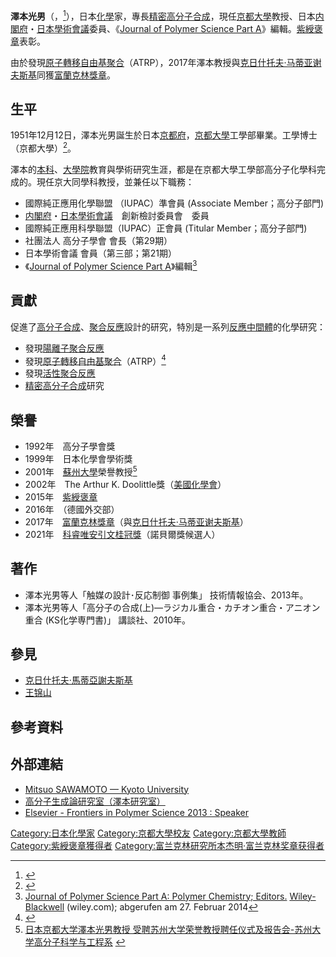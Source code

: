 {{Infobox scientist
| name              = 澤本光男<br><small>澤本 光男（さわもと みつお）</small>
| image             = Replace this image male.svg <!-- only free-content images are allowed for depicting living people - see [[WP:NONFREE|WP:NONFREE]] -->
| image_size        = 
| alt               = 
| caption           = 
| birth_date        = {{Birth date and age|1951|12|12|mf=y}}
| birth_place       = [[日本|日本]][[京都府|京都府]]
| death_date        = 
| death_place       = 
| residence         = 日本[[京都府|京都府]]
| citizenship       = 
| nationality       = {{JPN}}
| fields            = [[化學|化學]]
| workplaces        = [[京都大學|京都大學]]
| alma_mater        = 京都大學
| doctoral_advisor  = [[東村敏延|東村敏延]]（Toshinobu Higashimura）
| academic_advisors = 
| doctoral_students = 
| notable_students  = 
| known_for         = [[陽離子聚合反應|陽離子聚合反應]]<br>[[原子轉移自由基聚合|原子轉移自由基聚合]]（ATRP）<br>[[活性聚合反應|活性聚合反應]]<br>[[高分子化学|精密高分子合成]]
| author_abbrev_bot = 
| author_abbrev_zoo = 
| influences        = 
| influenced        = 
| awards            =  高分子學會獎 (1992)<br>日本化學會學術獎 (1999)<br>The Arthur K. Doolittle獎 (2002)<br>[[紫綬褒章|紫綬褒章]] (2015)<br>{{link-en|洪堡獎|Humboldt Prize}} (2016)<br>[[富蘭克林獎章|富蘭克林獎章]] (2017)<br>[[科睿唯安引文桂冠獎|科睿唯安引文桂冠獎]] (2021)
| signature_alt     = 
| footnotes         = 
| spouse            = 
}}
{{Japanese|japanese=澤本 光男|kana=さわもと みつお|romaji=Sawamoto Mitsuo}}

'''澤本光男'''（{{jpn|j=澤本 光男|hg=さわもと みつお|rm=Sawamoto Mitsuo|f=}}，{{bd|1951年|12月12日}}<ref>{{Cite web |url=http://kyouindb.iimc.kyoto-u.ac.jp/e/cH3uS |title=Activity Database on Education and Research, Kyoto University |access-date=2014-07-02 |archive-date=2016-03-04 |archive-url=https://web.archive.org/web/20160304084145/http://kyouindb.iimc.kyoto-u.ac.jp/e/cH3uS |dead-url=no }}</ref>），日本[[化學|化學]]家，專長[[高分子化学|精密高分子合成]]，現任[[京都大學|京都大學]]教授、日本[[内閣府|内閣府]]・[[日本學術會議|日本學術會議]]委員、《[[:en:Journal_of_Polymer_Science_Part_A|Journal of Polymer Science Part A]]》編輯。[[紫綬褒章|紫綬褒章]]表彰。

由於發現[[原子轉移自由基聚合|原子轉移自由基聚合]]（ATRP），2017年澤本教授與[[克日什托夫·马蒂亚谢夫斯基|克日什托夫·马蒂亚谢夫斯基]]同獲[[富蘭克林獎章|富蘭克林獎章]]。

== 生平 ==
1951年12月12日，澤本光男誕生於日本[[京都府|京都府]]，[[京都大學|京都大學]]工學部畢業。工學博士（京都大學）<ref>{{Cite web |url=http://emuch.net/html/200910/1576428.html |title=【交流】王锦山对发现活性自由基聚合的描述 - 高分子 - 小木虫 - 学术 科研 第一站 |access-date=2014-07-02 |archive-url=https://web.archive.org/web/20140714213045/http://emuch.net/html/200910/1576428.html |archive-date=2014-07-14 |dead-url=yes }}</ref>。

澤本的[[本科|本科]]、[[大學院|大學院]]教育與學術研究生涯，都是在京都大學工學部高分子化學科完成的。現任京大同學科教授，並兼任以下職務：
* 國際純正應用化學聯盟 （IUPAC）準會員 (Associate Member；高分子部門)
* [[内閣府|内閣府]]・[[日本學術會議|日本學術會議]]　創新檢討委員會　委員
* 國際純正應用科學聯盟（IUPAC）正會員 (Titular Member；高分子部門)
* 社團法人 高分子學會 會長（第29期）
* 日本學術會議 會員（第三部；第21期）
* 《[[:en:|Journal of Polymer Science Part A]]》編輯<ref>[http://onlinelibrary.wiley.com/journal/10.1002/%28ISSN%291099-0518/homepage/EditorialBoard.html Journal of Polymer Science Part A: Polymer Chemistry; Editors.] {{Wayback|url=http://onlinelibrary.wiley.com/journal/10.1002/%28ISSN%291099-0518/homepage/EditorialBoard.html |date=20180112110821 }} [[Wiley-Blackwell|Wiley-Blackwell]] (wiley.com); abgerufen am 27. Februar 2014</ref>

== 貢獻 ==
促進了[[高分子化學|高分子合成]]、[[聚合反應|聚合反應]]設計的研究，特別是一系列[[反應中間體|反應中間體]]的化學研究：
*發現[[陽離子聚合反應|陽離子聚合反應]]
*發現[[原子轉移自由基聚合|原子轉移自由基聚合]]（ATRP）<ref name="Kato, M.; Kamigaito, M.; Sawamoto, M.; Higashimura, T. Macromolecules 1995, 28, 1721-1723.">{{cite journal|journal = [[Macromolecules_(journal)|Macromolecules]]|year = 1995|volume = 28|pages = 1721–1723|doi = 10.1021/ma00109a056|title = Polymerization of Methyl Methacrylate with the Carbon Tetrachloride/Dichlorotris-(triphenylphosphine)ruthenium(II)/Methylaluminum Bis(2,6-di-tert-butylphenoxide) Initiating System: Possibility of Living Radical Polymerization|author1 = Kato, M|author2 = Kamigaito, M|author3 = Sawamoto, M|author4 = Higashimura, T}}</ref>
*發現[[活性聚合反應|活性聚合反應]]
*[[高分子化学|精密高分子合成]]研究

== 榮譽 ==
*1992年　高分子學會獎
*1999年　日本化學會學術獎
*2001年　[[蘇州大學|蘇州大學]]榮譽教授<ref>[http://www.sudapolymer.com/articleinfo/detail_22_64_356.aspx 日本京都大学澤本光男教授 受聘苏州大学荣誉教授聘任仪式及报告会-苏州大学高分子科学与工程系] {{webarchive|url=https://web.archive.org/web/20140714183032/http://www.sudapolymer.com/articleinfo/detail_22_64_356.aspx |date=2014-07-14 }}</ref>
*2002年　The Arthur K. Doolittle獎（[[美國化學會|美國化學會]]）
*2015年　[[紫綬褒章|紫綬褒章]]
*2016年　{{link-en|洪堡獎|Humboldt Prize}}（德國外交部）
*2017年　[[富蘭克林獎章|富蘭克林獎章]]（與[[克日什托夫·马蒂亚谢夫斯基|克日什托夫·马蒂亚谢夫斯基]]）
*2021年　[[科睿唯安引文桂冠獎|科睿唯安引文桂冠獎]]（諾貝爾獎候選人）

== 著作 ==
*澤本光男等人「触媒の設計･反応制御 事例集」 技術情報協会、2013年。
*澤本光男等人「高分子の合成(上)―ラジカル重合・カチオン重合・アニオン重合 (KS化学専門書)」 講談社、2010年。

== 參見 ==
* [[克日什托夫·馬蒂亞謝夫斯基|克日什托夫·馬蒂亞謝夫斯基]]
* [[王锦山|王锦山]]

== 參考資料 ==
<references/>

== 外部連結 ==
* [http://www.kyoto-u.ac.jp/en/research/forefront/message/rakuyu13_c.htm Mitsuo SAWAMOTO — Kyoto University] {{Wayback|url=http://www.kyoto-u.ac.jp/en/research/forefront/message/rakuyu13_c.htm |date=20140714163236 }} {{en icon}}
* [https://web.archive.org/web/20140714180512/http://living.polym.kyoto-u.ac.jp/index.html 高分子生成論研究室（澤本研究室）] {{ja icon}}
* [https://web.archive.org/web/20130216084752/http://www.frontiersinpolymerscience.com/bio-sawamoto.html Elsevier - Frontiers in Polymer Science 2013 : Speaker]{{en icon}}

{{富兰克林研究所本杰明·富兰克林奖章获得者}}

{{DEFAULTSORT:Sawamoto, Mitsuo}}
[[Category:日本化學家|Category:日本化學家]]
[[Category:京都大學校友|Category:京都大學校友]]
[[Category:京都大學教師|Category:京都大學教師]]
[[Category:紫綬褒章獲得者|Category:紫綬褒章獲得者]]
[[Category:富兰克林研究所本杰明·富兰克林奖章获得者|Category:富兰克林研究所本杰明·富兰克林奖章获得者]]